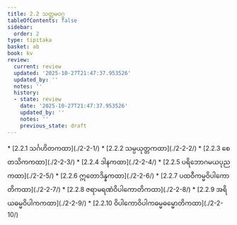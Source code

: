 ```yaml
---
title: 2.2 သတ္တမဝဂ္ဂ
tableOfContents: false
sidebar:
  order: 2
type: tipitaka
basket: ab
book: kv
review:
  current: review
  updated: '2025-10-27T21:47:37.953526'
  updated_by: ''
  notes: ''
  history:
  - state: review
    date: '2025-10-27T21:47:37.953526'
    updated_by: ''
    notes: ''
    previous_state: draft
---
```



<ReviewStatus review={frontmatter.review} showDetails={true} />

<HypothesisAnnotation frontmatter={frontmatter} />

<DynamicBreadcrumb />



<TableOfContents book="kv" section="2.2">
* [2.2.1 သင်္ဂဟိတကထာ](./2-2-1/)
* [2.2.2 သမ္ပယုတ္တကထာ](./2-2-2/)
* [2.2.3 စေတသိကကထာ](./2-2-3/)
* [2.2.4 ဒါနကထာ](./2-2-4/)
* [2.2.5 ပရိဘောဂမယပုညကထာ](./2-2-5/)
* [2.2.6 ဣတောဒိန္နကထာ](./2-2-6/)
* [2.2.7 ပထဝီကမ္မဝိပါကောတိကထာ](./2-2-7/)
* [2.2.8 ဇရာမရဏံဝိပါကောတိကထာ](./2-2-8/)
* [2.2.9 အရိယဓမ္မဝိပါကကထာ](./2-2-9/)
* [2.2.10 ဝိပါကောဝိပါကဓမ္မဓမ္မောတိကထာ](./2-2-10/)
</TableOfContents>